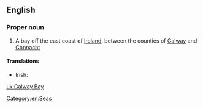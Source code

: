 ==English==
{{wikipedia}}

===Proper noun===
{{en-proper noun|head=[[Galway]] [[Bay]]}}

# A bay off the east coast of [[Ireland]], between the counties of [[Galway]] and [[Connacht]]

====Translations====
* Irish: {{t-|ga|Bá na Gaillimhe|f|xs=Irish}}

[[Category:en:Seas]]

[[uk:Galway Bay]]